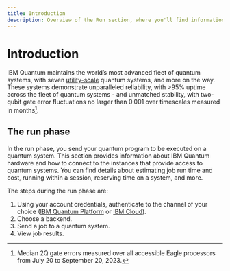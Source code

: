 ```yaml
---
title: Introduction
description: Overview of the Run section, where you'll find information on IBM Quantum systems and executing jobs on them
---
```


# Introduction

IBM Quantum maintains the world’s most advanced fleet of quantum systems, with seven [utility-scale](https://www.ibm.com/blog/announcement/new-ibm-quantum-systems-on-the-ibm-cloud/) quantum systems, and more on the way. These systems demonstrate unparalleled reliability, with >95% uptime across the fleet of quantum systems - and unmatched stability, with two-qubit gate error fluctuations no larger than 0.001 over timescales measured in months[^1].

## The run phase

In the run phase, you send your quantum program to be executed on a quantum system. This section provides information about IBM Quantum hardware and how to connect to the instances that provide access to quantum systems. You can find details about estimating job run time and cost, running within a session, reserving time on a system, and more. 

The steps during the run phase are:

1.  Using your account credentials, authenticate to the channel of your choice ([IBM Quantum Platform](../start/setup-channel#ibm-quantum-platform) or [IBM Cloud](../start/setup-channel#ibm-cloud)).
2.  Choose a backend.
3.  Send a job to a quantum system.
4.  View job results.

[^1]: Median 2Q gate errors measured over all accessible Eagle processors from July 20 to September 20, 2023.
